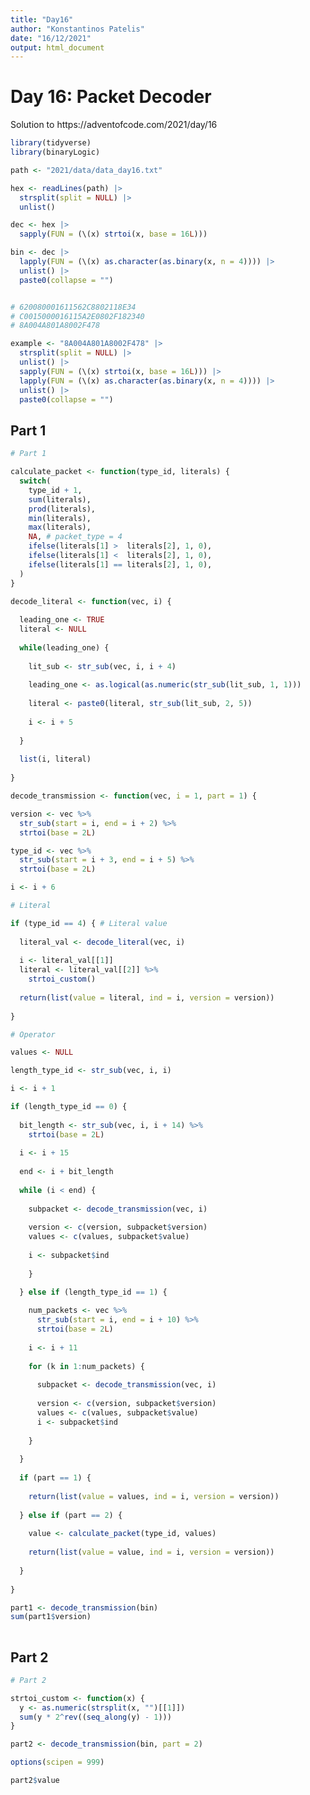 ```yaml
---
title: "Day16"
author: "Konstantinos Patelis"
date: "16/12/2021"
output: html_document
---
```


# Day 16: Packet Decoder

Solution to https://adventofcode.com/2021/day/16

```r

library(tidyverse)
library(binaryLogic)

path <- "2021/data/data_day16.txt"

hex <- readLines(path) |> 
  strsplit(split = NULL) |> 
  unlist()

dec <- hex |>
  sapply(FUN = (\(x) strtoi(x, base = 16L)))

bin <- dec |>
  lapply(FUN = (\(x) as.character(as.binary(x, n = 4)))) |>
  unlist() |> 
  paste0(collapse = "")


# 620080001611562C8802118E34
# C0015000016115A2E0802F182340
# 8A004A801A8002F478

example <- "8A004A801A8002F478" |>
  strsplit(split = NULL) |> 
  unlist() |>
  sapply(FUN = (\(x) strtoi(x, base = 16L))) |>
  lapply(FUN = (\(x) as.character(as.binary(x, n = 4)))) |>
  unlist() |> 
  paste0(collapse = "")

```

## Part 1

```r

# Part 1

calculate_packet <- function(type_id, literals) {
  switch(
    type_id + 1,
    sum(literals),
    prod(literals),
    min(literals),
    max(literals),
    NA, # packet_type = 4
    ifelse(literals[1] >  literals[2], 1, 0),
    ifelse(literals[1] <  literals[2], 1, 0),
    ifelse(literals[1] == literals[2], 1, 0),
  )
}

decode_literal <- function(vec, i) {
  
  leading_one <- TRUE
  literal <- NULL
  
  while(leading_one) {
    
    lit_sub <- str_sub(vec, i, i + 4)
    
    leading_one <- as.logical(as.numeric(str_sub(lit_sub, 1, 1)))
    
    literal <- paste0(literal, str_sub(lit_sub, 2, 5))
    
    i <- i + 5
    
  }
  
  list(i, literal)
  
}

decode_transmission <- function(vec, i = 1, part = 1) {

version <- vec %>% 
  str_sub(start = i, end = i + 2) %>% 
  strtoi(base = 2L)

type_id <- vec %>% 
  str_sub(start = i + 3, end = i + 5) %>% 
  strtoi(base = 2L)

i <- i + 6

# Literal

if (type_id == 4) { # Literal value
  
  literal_val <- decode_literal(vec, i)
  
  i <- literal_val[[1]]
  literal <- literal_val[[2]] %>% 
    strtoi_custom()
  
  return(list(value = literal, ind = i, version = version))
  
}

# Operator

values <- NULL

length_type_id <- str_sub(vec, i, i)

i <- i + 1

if (length_type_id == 0) {
 
  bit_length <- str_sub(vec, i, i + 14) %>% 
    strtoi(base = 2L)
  
  i <- i + 15
     
  end <- i + bit_length
  
  while (i < end) {
    
    subpacket <- decode_transmission(vec, i)
    
    version <- c(version, subpacket$version)
    values <- c(values, subpacket$value)
    
    i <- subpacket$ind
    
    }

  } else if (length_type_id == 1) {
    
    num_packets <- vec %>% 
      str_sub(start = i, end = i + 10) %>% 
      strtoi(base = 2L)
      
    i <- i + 11 
    
    for (k in 1:num_packets) {
      
      subpacket <- decode_transmission(vec, i)
      
      version <- c(version, subpacket$version)
      values <- c(values, subpacket$value)
      i <- subpacket$ind
    
    }
    
  }
   
  if (part == 1) {
    
    return(list(value = values, ind = i, version = version))
    
  } else if (part == 2) {
    
    value <- calculate_packet(type_id, values)
  
    return(list(value = value, ind = i, version = version))
    
  }
 
}

part1 <- decode_transmission(bin)
sum(part1$version)
  
```


## Part 2

```r

# Part 2

strtoi_custom <- function(x) {
  y <- as.numeric(strsplit(x, "")[[1]])
  sum(y * 2^rev((seq_along(y) - 1)))
}

part2 <- decode_transmission(bin, part = 2)

options(scipen = 999)

part2$value

```
